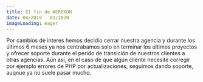 ```yaml
---
title: El fin de WEREKON
date: 04/2019 - 01/2020
imageLoading: eager
---
```



Por cambios de interes hemos decidio cerrar nuestra agencia y durante los últimos 6 meses ya nos centrabamos solo en terminar los últimos proyectos y ofrecer soporte durante el perido de transición de nuestros clientes a otras agencias. Aún así, en el caso de que algún cliente necesite corregir por ejemplo errores de PHP por actualizaciones, seguimos dando soporte, auqnue ya no suele pasar mucho.